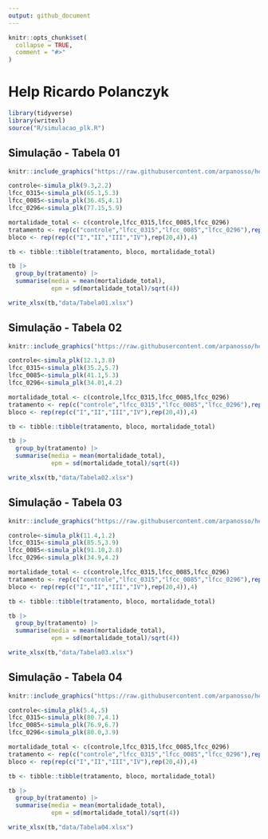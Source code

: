 ```yaml
---
output: github_document
---
```


<!-- README.md is generated from README.Rmd. Please edit that file -->

```r
knitr::opts_chunk$set(
  collapse = TRUE,
  comment = "#>"
)
```

# Help Ricardo Polanczyk

```r
library(tidyverse)
library(writexl)
source("R/simulacao_plk.R")
```


## Simulação - Tabela 01

```r
knitr::include_graphics("https://raw.githubusercontent.com/arpanosso/help_polanczyk/master/img/tab1.png")
```

```r
controle<-simula_plk(9.3,2.2)
lfcc_0315<-simula_plk(65.1,5.3)
lfcc_0085<-simula_plk(36.45,4.1)
lfcc_0296<-simula_plk(77.15,5.9)

mortalidade_total <- c(controle,lfcc_0315,lfcc_0085,lfcc_0296)
tratamento <- rep(c("controle","lfcc_0315","lfcc_0085","lfcc_0296"),rep(80,4))
bloco <- rep(rep(c("I","II","III","IV"),rep(20,4)),4)

tb <- tibble::tibble(tratamento, bloco, mortalidade_total)

tb |>
  group_by(tratamento) |>
  summarise(media = mean(mortalidade_total),
            epm = sd(mortalidade_total)/sqrt(4))

write_xlsx(tb,"data/Tabela01.xlsx")
```


## Simulação - Tabela 02

```r
knitr::include_graphics("https://raw.githubusercontent.com/arpanosso/help_polanczyk/master/img/tab2.png")
```

```r
controle<-simula_plk(12.1,3.8)
lfcc_0315<-simula_plk(35.2,5.7)
lfcc_0085<-simula_plk(41.1,5.3)
lfcc_0296<-simula_plk(34.01,4.2)

mortalidade_total <- c(controle,lfcc_0315,lfcc_0085,lfcc_0296)
tratamento <- rep(c("controle","lfcc_0315","lfcc_0085","lfcc_0296"),rep(80,4))
bloco <- rep(rep(c("I","II","III","IV"),rep(20,4)),4)

tb <- tibble::tibble(tratamento, bloco, mortalidade_total)

tb |>
  group_by(tratamento) |>
  summarise(media = mean(mortalidade_total),
            epm = sd(mortalidade_total)/sqrt(4))

write_xlsx(tb,"data/Tabela02.xlsx")
```



## Simulação - Tabela 03

```r
knitr::include_graphics("https://raw.githubusercontent.com/arpanosso/help_polanczyk/master/img/tab3.png")
```

```r
controle<-simula_plk(11.4,1.2)
lfcc_0315<-simula_plk(85.5,3.9)
lfcc_0085<-simula_plk(91.10,2.8)
lfcc_0296<-simula_plk(34.9,4.2)

mortalidade_total <- c(controle,lfcc_0315,lfcc_0085,lfcc_0296)
tratamento <- rep(c("controle","lfcc_0315","lfcc_0085","lfcc_0296"),rep(80,4))
bloco <- rep(rep(c("I","II","III","IV"),rep(20,4)),4)

tb <- tibble::tibble(tratamento, bloco, mortalidade_total)

tb |>
  group_by(tratamento) |>
  summarise(media = mean(mortalidade_total),
            epm = sd(mortalidade_total)/sqrt(4))

write_xlsx(tb,"data/Tabela03.xlsx")
```


## Simulação - Tabela 04

```r
knitr::include_graphics("https://raw.githubusercontent.com/arpanosso/help_polanczyk/master/img/tab4.png")
```

```r
controle<-simula_plk(5.4,.5)
lfcc_0315<-simula_plk(80.7,4.1)
lfcc_0085<-simula_plk(76.9,6.7)
lfcc_0296<-simula_plk(80.0,3.9)

mortalidade_total <- c(controle,lfcc_0315,lfcc_0085,lfcc_0296)
tratamento <- rep(c("controle","lfcc_0315","lfcc_0085","lfcc_0296"),rep(80,4))
bloco <- rep(rep(c("I","II","III","IV"),rep(20,4)),4)

tb <- tibble::tibble(tratamento, bloco, mortalidade_total)

tb |>
  group_by(tratamento) |>
  summarise(media = mean(mortalidade_total),
            epm = sd(mortalidade_total)/sqrt(4))

write_xlsx(tb,"data/Tabela04.xlsx")
```
